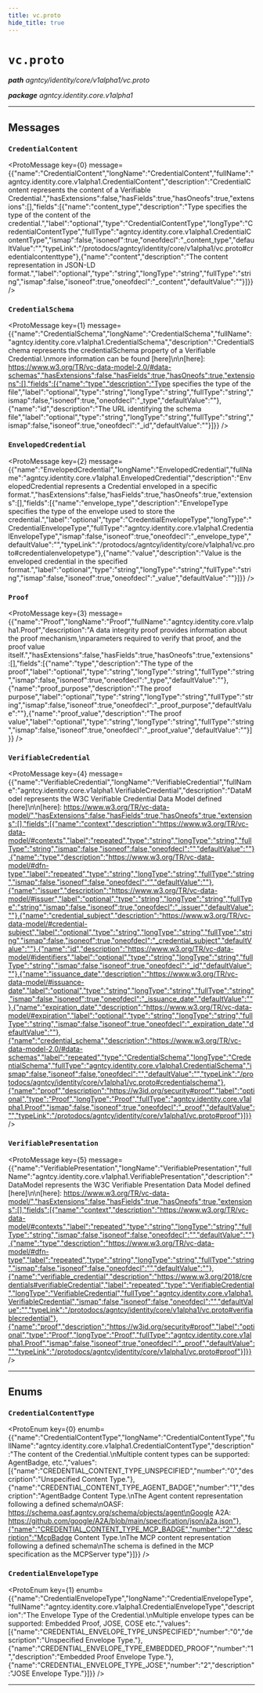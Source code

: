 ```yaml
---
title: vc.proto
hide_title: true
---
```



# `vc.proto`
_**path** agntcy/identity/core/v1alpha1/vc.proto_

_**package** agntcy.identity.core.v1alpha1_



---

## Messages


### `CredentialContent`
<ProtoMessage key={0} message={{"name":"CredentialContent","longName":"CredentialContent","fullName":"agntcy.identity.core.v1alpha1.CredentialContent","description":"CredentialContent represents the content of a Verifiable Credential.","hasExtensions":false,"hasFields":true,"hasOneofs":true,"extensions":[],"fields":[{"name":"content_type","description":"Type specifies the type of the content of the credential.","label":"optional","type":"CredentialContentType","longType":"CredentialContentType","fullType":"agntcy.identity.core.v1alpha1.CredentialContentType","ismap":false,"isoneof":true,"oneofdecl":"_content_type","defaultValue":"","typeLink":"/protodocs/agntcy/identity/core/v1alpha1/vc.proto#credentialcontenttype"},{"name":"content","description":"The content representation in JSON-LD format.","label":"optional","type":"string","longType":"string","fullType":"string","ismap":false,"isoneof":true,"oneofdecl":"_content","defaultValue":""}]}} />


### `CredentialSchema`
<ProtoMessage key={1} message={{"name":"CredentialSchema","longName":"CredentialSchema","fullName":"agntcy.identity.core.v1alpha1.CredentialSchema","description":"CredentialSchema represents the credentialSchema property of a Verifiable Credential.\nmore information can be found [here]\n\n[here]: https://www.w3.org/TR/vc-data-model-2.0/#data-schemas","hasExtensions":false,"hasFields":true,"hasOneofs":true,"extensions":[],"fields":[{"name":"type","description":"Type specifies the type of the file","label":"optional","type":"string","longType":"string","fullType":"string","ismap":false,"isoneof":true,"oneofdecl":"_type","defaultValue":""},{"name":"id","description":"The URL identifying the schema file","label":"optional","type":"string","longType":"string","fullType":"string","ismap":false,"isoneof":true,"oneofdecl":"_id","defaultValue":""}]}} />


### `EnvelopedCredential`
<ProtoMessage key={2} message={{"name":"EnvelopedCredential","longName":"EnvelopedCredential","fullName":"agntcy.identity.core.v1alpha1.EnvelopedCredential","description":"EnvelopedCredential represents a Credential enveloped in a specific format.","hasExtensions":false,"hasFields":true,"hasOneofs":true,"extensions":[],"fields":[{"name":"envelope_type","description":"EnvelopeType specifies the type of the envelope used to store the credential.","label":"optional","type":"CredentialEnvelopeType","longType":"CredentialEnvelopeType","fullType":"agntcy.identity.core.v1alpha1.CredentialEnvelopeType","ismap":false,"isoneof":true,"oneofdecl":"_envelope_type","defaultValue":"","typeLink":"/protodocs/agntcy/identity/core/v1alpha1/vc.proto#credentialenvelopetype"},{"name":"value","description":"Value is the enveloped credential in the specified format.","label":"optional","type":"string","longType":"string","fullType":"string","ismap":false,"isoneof":true,"oneofdecl":"_value","defaultValue":""}]}} />


### `Proof`
<ProtoMessage key={3} message={{"name":"Proof","longName":"Proof","fullName":"agntcy.identity.core.v1alpha1.Proof","description":"A data integrity proof provides information about the proof mechanism,\nparameters required to verify that proof, and the proof value itself.","hasExtensions":false,"hasFields":true,"hasOneofs":true,"extensions":[],"fields":[{"name":"type","description":"The type of the proof","label":"optional","type":"string","longType":"string","fullType":"string","ismap":false,"isoneof":true,"oneofdecl":"_type","defaultValue":""},{"name":"proof_purpose","description":"The proof purpose","label":"optional","type":"string","longType":"string","fullType":"string","ismap":false,"isoneof":true,"oneofdecl":"_proof_purpose","defaultValue":""},{"name":"proof_value","description":"The proof value","label":"optional","type":"string","longType":"string","fullType":"string","ismap":false,"isoneof":true,"oneofdecl":"_proof_value","defaultValue":""}]}} />


### `VerifiableCredential`
<ProtoMessage key={4} message={{"name":"VerifiableCredential","longName":"VerifiableCredential","fullName":"agntcy.identity.core.v1alpha1.VerifiableCredential","description":"DataModel represents the W3C Verifiable Credential Data Model defined [here]\n\n[here]: https://www.w3.org/TR/vc-data-model/","hasExtensions":false,"hasFields":true,"hasOneofs":true,"extensions":[],"fields":[{"name":"context","description":"https://www.w3.org/TR/vc-data-model/#contexts","label":"repeated","type":"string","longType":"string","fullType":"string","ismap":false,"isoneof":false,"oneofdecl":"","defaultValue":""},{"name":"type","description":"https://www.w3.org/TR/vc-data-model/#dfn-type","label":"repeated","type":"string","longType":"string","fullType":"string","ismap":false,"isoneof":false,"oneofdecl":"","defaultValue":""},{"name":"issuer","description":"https://www.w3.org/TR/vc-data-model/#issuer","label":"optional","type":"string","longType":"string","fullType":"string","ismap":false,"isoneof":true,"oneofdecl":"_issuer","defaultValue":""},{"name":"credential_subject","description":"https://www.w3.org/TR/vc-data-model/#credential-subject","label":"optional","type":"string","longType":"string","fullType":"string","ismap":false,"isoneof":true,"oneofdecl":"_credential_subject","defaultValue":""},{"name":"id","description":"https://www.w3.org/TR/vc-data-model/#identifiers","label":"optional","type":"string","longType":"string","fullType":"string","ismap":false,"isoneof":true,"oneofdecl":"_id","defaultValue":""},{"name":"issuance_date","description":"https://www.w3.org/TR/vc-data-model/#issuance-date","label":"optional","type":"string","longType":"string","fullType":"string","ismap":false,"isoneof":true,"oneofdecl":"_issuance_date","defaultValue":""},{"name":"expiration_date","description":"https://www.w3.org/TR/vc-data-model/#expiration","label":"optional","type":"string","longType":"string","fullType":"string","ismap":false,"isoneof":true,"oneofdecl":"_expiration_date","defaultValue":""},{"name":"credential_schema","description":"https://www.w3.org/TR/vc-data-model-2.0/#data-schemas","label":"repeated","type":"CredentialSchema","longType":"CredentialSchema","fullType":"agntcy.identity.core.v1alpha1.CredentialSchema","ismap":false,"isoneof":false,"oneofdecl":"","defaultValue":"","typeLink":"/protodocs/agntcy/identity/core/v1alpha1/vc.proto#credentialschema"},{"name":"proof","description":"https://w3id.org/security#proof","label":"optional","type":"Proof","longType":"Proof","fullType":"agntcy.identity.core.v1alpha1.Proof","ismap":false,"isoneof":true,"oneofdecl":"_proof","defaultValue":"","typeLink":"/protodocs/agntcy/identity/core/v1alpha1/vc.proto#proof"}]}} />


### `VerifiablePresentation`
<ProtoMessage key={5} message={{"name":"VerifiablePresentation","longName":"VerifiablePresentation","fullName":"agntcy.identity.core.v1alpha1.VerifiablePresentation","description":"DataModel represents the W3C Verifiable Presentation Data Model defined [here]\n\n[here]: https://www.w3.org/TR/vc-data-model/","hasExtensions":false,"hasFields":true,"hasOneofs":true,"extensions":[],"fields":[{"name":"context","description":"https://www.w3.org/TR/vc-data-model/#contexts","label":"repeated","type":"string","longType":"string","fullType":"string","ismap":false,"isoneof":false,"oneofdecl":"","defaultValue":""},{"name":"type","description":"https://www.w3.org/TR/vc-data-model/#dfn-type","label":"repeated","type":"string","longType":"string","fullType":"string","ismap":false,"isoneof":false,"oneofdecl":"","defaultValue":""},{"name":"verifiable_credential","description":"https://www.w3.org/2018/credentials#verifiableCredential","label":"repeated","type":"VerifiableCredential","longType":"VerifiableCredential","fullType":"agntcy.identity.core.v1alpha1.VerifiableCredential","ismap":false,"isoneof":false,"oneofdecl":"","defaultValue":"","typeLink":"/protodocs/agntcy/identity/core/v1alpha1/vc.proto#verifiablecredential"},{"name":"proof","description":"https://w3id.org/security#proof","label":"optional","type":"Proof","longType":"Proof","fullType":"agntcy.identity.core.v1alpha1.Proof","ismap":false,"isoneof":true,"oneofdecl":"_proof","defaultValue":"","typeLink":"/protodocs/agntcy/identity/core/v1alpha1/vc.proto#proof"}]}} />

---
## Enums


### `CredentialContentType`
<ProtoEnum key={0} enumb={{"name":"CredentialContentType","longName":"CredentialContentType","fullName":"agntcy.identity.core.v1alpha1.CredentialContentType","description":"The content of the Credential.\nMultiple content types can be supported: AgentBadge, etc.","values":[{"name":"CREDENTIAL_CONTENT_TYPE_UNSPECIFIED","number":"0","description":"Unspecified Content Type."},{"name":"CREDENTIAL_CONTENT_TYPE_AGENT_BADGE","number":"1","description":"AgentBadge Content Type.\nThe Agent content representation following a defined schema\nOASF: https://schema.oasf.agntcy.org/schema/objects/agent\nGoogle A2A: https://github.com/google/A2A/blob/main/specification/json/a2a.json"},{"name":"CREDENTIAL_CONTENT_TYPE_MCP_BADGE","number":"2","description":"McpBadge Content Type.\nThe MCP content representation following a defined schema\nThe schema is defined in the MCP specification as the MCPServer type"}]}} />


### `CredentialEnvelopeType`
<ProtoEnum key={1} enumb={{"name":"CredentialEnvelopeType","longName":"CredentialEnvelopeType","fullName":"agntcy.identity.core.v1alpha1.CredentialEnvelopeType","description":"The Envelope Type of the Credential.\nMultiple envelope types can be supported: Embedded Proof, JOSE, COSE etc.","values":[{"name":"CREDENTIAL_ENVELOPE_TYPE_UNSPECIFIED","number":"0","description":"Unspecified Envelope Type."},{"name":"CREDENTIAL_ENVELOPE_TYPE_EMBEDDED_PROOF","number":"1","description":"Embedded Proof Envelope Type."},{"name":"CREDENTIAL_ENVELOPE_TYPE_JOSE","number":"2","description":"JOSE Envelope Type."}]}} />

---


  